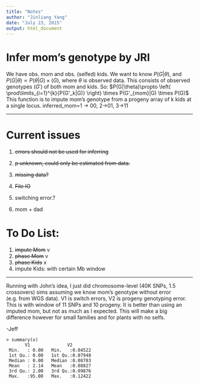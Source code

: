 ```yaml
---
title: "Notes"
author: "Jinliang Yang"
date: "July 23, 2015"
output: html_document
---
```


# Infer mom's genotype by JRI

We have obs. mom and obs. (selfed) kids.  We want to know $P(G|\theta)$, and $P(G|\theta) \propto P(\theta|G) \times (G)$, 
where $\theta$ is observed data.  This consists of observed genotypes ($G'$) of both mom and kids. So:
$P(G|\theta)\propto \left( \prod\limits_{i=1}^{k}{P(G'_k|G)} \right) \times P(G'_{mom}|G) \times P(G)$
This function is to impute mom's genotype from a progeny array of k kids at a single locus.
inferred_mom=1 -> 00, 2->01, 3->11


----------

# Current issues
1. ~~errors should not be used for inferring~~   
2. ~~p unknown, could only be estimated from data.~~
3. ~~missing data?~~
4. ~~File IO~~

5. switching error.?
6. mom + dad

# To Do List:
1. ~~impute Mom~~ v
2. ~~phase Mom~~ v
3. ~~phase Kids~~ x
4. impute Kids: with certain Mb window


-----------
Running with John's idea, I just did chromosome-level (40K SNPs, 1.5 crossovers) sims assuming we know mom's genotype without error (e.g. from WGS data). V1 is switch errors, V2 is progeny genotyping error. This is with window of 11 SNPs and 10 progeny.  It is better than using an imputed mom, but not as much as I expected.  This will make a big difference however for small families and for plants with no selfs.

-Jeff

```
> summary(x)
       V1              V2
 Min.   : 0.00   Min.   :0.04522
 1st Qu.: 0.00   1st Qu.:0.07948
 Median : 0.00   Median :0.08783
 Mean   : 2.14   Mean   :0.08827
 3rd Qu.: 2.00   3rd Qu.:0.09876
 Max.   :95.00   Max.   :0.12422
```


